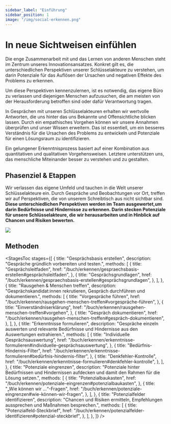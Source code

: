 ```yaml
---
sidebar_label: "Einführung"
sidebar_position: 1
image: "/img/social-erkennen.png"
---
```



# In neue Sichtweisen einfühlen

Die enge Zusammenarbeit mit und das Lernen von anderen Menschen steht im Zentrum unseres Innovationsansatzes. Konkret gilt es, die unterschiedlichen Perspektiven unserer Schlüsselakteure zu verstehen, um darin Potenziale für das Auflösen der Ursachen und negativen Effekte des Problems zu erkennen.

Um diese Perspektiven kennenzulernen, ist es notwendig, das eigene Büro zu verlassen und diejenigen Menschen aufzusuchen, die am meisten von der Herausforderung betroffen sind oder dafür Verantwortung tragen.

In Gesprächen mit unseren Schlüsselakteuren erhalten wir wertvolle Antworten, die uns hinter das uns Bekannte und Offensichtliche blicken lassen. Durch ein empathisches Vorgehen können wir unsere Annahmen überprüfen und unser Wissen erweitern. Das ist essentiell, um ein besseres Verständnis für die Ursachen des Problems zu entwickeln und Potenziale für einen Lösungsraum zu identifizieren.

Ein gelungener Erkenntnisprozess basiert auf einer Kombination aus quantitativen und qualitativen Vorgehensweisen. Letztere unterstützen uns, das menschliche Miteinander besser zu verstehen und zu gestalten.

## Phasenziel & Etappen

Wir verlassen das eigene Umfeld und tauchen in die Welt unserer Schlüsselakteure ein. Durch Gespräche und Beobachtungen vor Ort, treffen wir auf Perspektiven, die von unserem Schreibtisch aus nicht sichtbar sind. **Diese unterschiedlichen Perspektiven werden im Team ausgewertet,um darin Bedürfnisse und Hindernisse zu erkennen. Darin stecken Potenziale für unsere Schlüsselakteure, die wir herausarbeiten und in Hinblick auf Chancen und Risiken bewerten.**

<img
	src="/img/03_illustration.svg"
	className="w-full mx-auto aspect-square"
	aria-hidden
/>

## Methoden

<StagesToc
	stages={[
		{
			title: "Gesprächsbasis erstellen",
			description: "Gespräche gründlich vorbereiten und testen.",
			methods: [
				{
					title: "Gesprächsleitfaden",
					href: "/buch/erkennen/gespraechsbasis-erstellen#gesprächsleitfaden",
				},
				{
					title: "Gesprächsgrundlagen",
					href: "/buch/erkennen/gespraechsbasis-erstellen#gesprächsgrundlagen",
				},
			],
		},
		{
			title: "Rausgehen & Menschen treffen",
			description:
				"Gesprächskandidat:innen rekrutieren, Gespräch durchführen und dokumentieren.",
			methods: [
				{
					title: "Vorgespräche führen",
					href: "/buch/erkennen/rausgehen-menschen-treffen#vorgespräche-führen",
				},
				{
					title: "Einverständniserklärung",
					href: "/buch/erkennen/rausgehen-menschen-treffen#vorgehen",
				},
				{
					title: "Gespräch dokumentieren",
					href: "/buch/erkennen/rausgehen-menschen-treffen#gespräch-dokumentieren",
				},
			],
		},
		{
			title: "Erkenntnisse formulieren",
			description:
				"Gespräche einzeln auswerten und relevante Bedürfnisse und Hindernisse aus den Auswertungen extrahieren.",
			methods: [
				{
					title: "Individuelle Gesprächsauswertung",
					href: "/buch/erkennen/erkenntnisse-formulieren#individuelle-gesprächsauswertung",
				},
				{
					title: "Bedürfnis-Hindernis-Filter",
					href: "/buch/erkennen/erkenntnisse-formulieren#bedürfnis-hindernis-filter",
				},
				{
					title: "Denkfehler-Kontrolle",
					href: "/buch/erkennen/erkenntnisse-formulieren#denkfehler-kontrolle",
				},
			],
		},
		{
			title: "Potenziale eingrenzen",
			description:
				"Potenziale hinter Bedürfnissen und Hindernissen aufdecken und damit den Rahmen für die Lösung setzen.",
			methods: [
				{
					title: "Potenzialbaukasten",
					href: "/buch/erkennen/potenziale-eingrenzen#potenzialbaukasten",
				},
				{
					title: "„Wie können wir ...“-Fragen",
					href: "/buch/erkennen/potenziale-eingrenzen#wie-können-wir-fragen",
				},
			],
		},
		{
			title: "Potenzialfelder identifizieren",
			description:
				"Chancen und Risiken ermitteln, Empfehlungen aussprechen und Maßnahmen besprechen.",
			methods: [
				{
					title: "Potenzialfeld-Steckbrief",
					href: "/buch/erkennen/potenzialfelder-identifizieren#potenzial-steckbrief",
				},
			],
		},
	]}
/>
